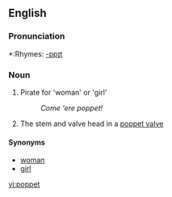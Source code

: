 ==English==

===Pronunciation===
*:Rhymes: [[Rhymes:English:-ɒpɪt|-ɒpɪt]]

===Noun===
# Pirate for 'woman' or 'girl'
#:''Come 'ere poppet!''
# The stem and valve head in a [[poppet valve]]

====Synonyms====
*[[woman]]
*[[girl]]

[[vi:poppet]]